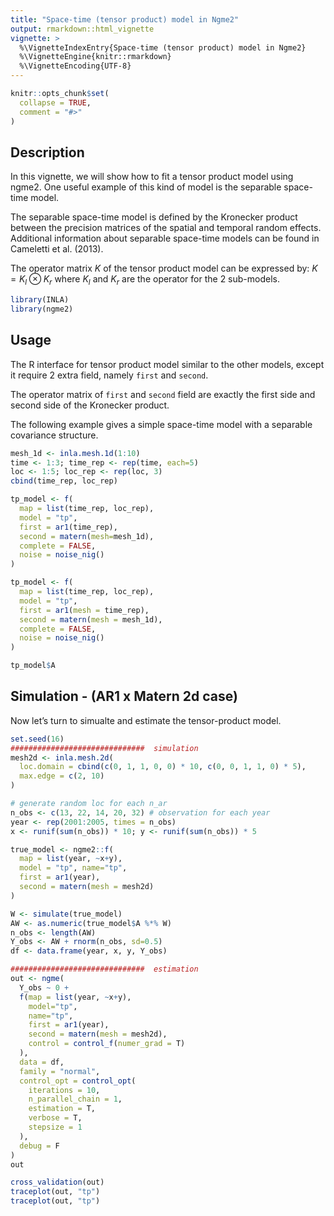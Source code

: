 ```yaml
---
title: "Space-time (tensor product) model in Ngme2"
output: rmarkdown::html_vignette
vignette: >
  %\VignetteIndexEntry{Space-time (tensor product) model in Ngme2}
  %\VignetteEngine{knitr::rmarkdown}
  %\VignetteEncoding{UTF-8}
---
```


```r
knitr::opts_chunk$set(
  collapse = TRUE,
  comment = "#>"
)
```

## Description

In this vignette, we will show how to fit a tensor product model using ngme2. One useful example of this kind of model is the separable space-time model.

The separable space-time model is defined by the Kronecker product between the precision matrices of the spatial and temporal random effects. Additional information about separable space-time models can be found in Cameletti et al. (2013).

The operator matrix $K$ of the tensor product model can be expressed by: $K = K_l \otimes K_r$ where $K_l$ and $K_r$ are the operator for the 2 sub-models.

```r
library(INLA)
library(ngme2)
```

## Usage

The R interface for tensor product model similar to the other models, except it require 2 extra field, namely `first` and `second`.

The operator matrix of `first` and `second` field are exactly the first side and second side of the Kronecker product.

The following example gives a simple space-time model with a separable covariance structure.

```r
mesh_1d <- inla.mesh.1d(1:10)
time <- 1:3; time_rep <- rep(time, each=5)
loc <- 1:5; loc_rep <- rep(loc, 3)
cbind(time_rep, loc_rep)

tp_model <- f(
  map = list(time_rep, loc_rep),
  model = "tp",
  first = ar1(time_rep),
  second = matern(mesh=mesh_1d),
  complete = FALSE,
  noise = noise_nig()
)

tp_model <- f(
  map = list(time_rep, loc_rep),
  model = "tp",
  first = ar1(mesh = time_rep),
  second = matern(mesh = mesh_1d),
  complete = FALSE,
  noise = noise_nig()
)

tp_model$A
```


## Simulation - (AR1 x Matern 2d case)

Now let's turn to simualte and estimate the tensor-product model.

```r
set.seed(16)
##############################  simulation
mesh2d <- inla.mesh.2d(
  loc.domain = cbind(c(0, 1, 1, 0, 0) * 10, c(0, 0, 1, 1, 0) * 5),
  max.edge = c(2, 10)
)

# generate random loc for each n_ar
n_obs <- c(13, 22, 14, 20, 32) # observation for each year
year <- rep(2001:2005, times = n_obs)
x <- runif(sum(n_obs)) * 10; y <- runif(sum(n_obs)) * 5

true_model <- ngme2::f(
  map = list(year, ~x+y),
  model = "tp", name="tp",
  first = ar1(year),
  second = matern(mesh = mesh2d)
)

W <- simulate(true_model)
AW <- as.numeric(true_model$A %*% W)
n_obs <- length(AW)
Y_obs <- AW + rnorm(n_obs, sd=0.5)
df <- data.frame(year, x, y, Y_obs)

##############################  estimation
out <- ngme(
  Y_obs ~ 0 +
  f(map = list(year, ~x+y),
    model="tp",
    name="tp",
    first = ar1(year),
    second = matern(mesh = mesh2d),
    control = control_f(numer_grad = T)
  ),
  data = df,
  family = "normal",
  control_opt = control_opt(
    iterations = 10,
    n_parallel_chain = 1,
    estimation = T,
    verbose = T,
    stepsize = 1
  ),
  debug = F
)
out

cross_validation(out)
traceplot(out, "tp")
traceplot(out, "tp")
```
